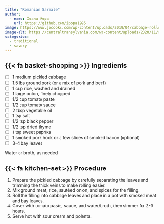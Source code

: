 ```yaml
---
title: "Romanian Sarmale"
author:
  - name: Ioana Popa
    url: https://github.com/ipopa1995
image: https://www.jocooks.com/wp-content/uploads/2019/04/cabbage-rolls-1-3-1229x1536.jpg
image-alt: https://centraltransylvania.com/wp-content/uploads/2020/11/retete-de-sarmale-varza.jpg
categories:
  - traditional
  - savory
---
```


## {{< fa basket-shopping >}} Ingredients

- [ ] 1 medium pickled cabbage
- [ ] 1.5 lbs ground pork (or a mix of pork and beef)
- [ ] 1 cup rice, washed and drained
- [ ] 1 large onion, finely chopped
- [ ] 1/2 cup tomato paste
- [ ] 1/2 cup tomato sauce
- [ ] 2 tbsp vegetable oil
- [ ] 1 tsp salt
- [ ] 1/2 tsp black pepper
- [ ] 1/2 tsp dried thyme
- [ ] 1 tsp sweet paprika
- [ ] 1 smoked pork hock or a few slices of smoked bacon (optional)
- [ ] 3-4 bay leaves

Water or broth, as needed

## {{< fa kitchen-set >}} Procedure

1. Prepare the pickled cabbage by carefully separating the leaves and trimming the thick veins to make rolling easier.
2. Mix ground meat, rice, sautéed onion, and spices for the filling.
3. Roll the filling into cabbage leaves and place in a pot with smoked meat and bay leaves.
4. Cover with tomato paste, sauce, and water/broth, then simmer for 2-3 hours.
5. Serve hot with sour cream and polenta.

